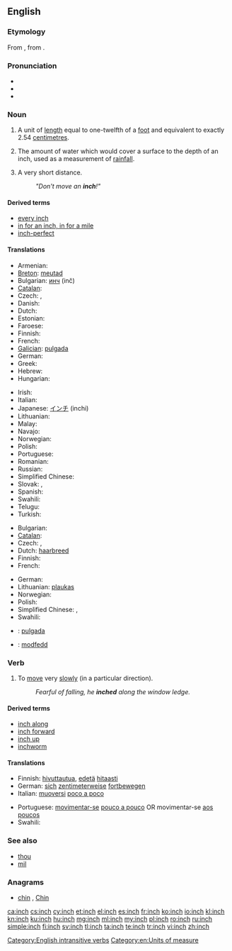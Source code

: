 ==English==

===Etymology===
From {{etyl|ang}} {{attention|ang}} {{term|ynce|lang=ang}}, from {{etyl|la}}  {{term|uncia||twelfth part|lang=la}}.

===Pronunciation===
* {{IPA|/ɪntʃ/}}
* {{audio|en-us-inch.ogg|Audio (US)}}
* {{rhymes|ɪntʃ}}

===Noun===
{{en-noun|es}}

# A unit of [[length]] equal to one-twelfth of a [[foot]] and equivalent to exactly 2.54 [[centimetre]]s.
# {{meteorology}} The amount of water which would cover a surface to the depth of an inch, used as a measurement of [[rainfall]].
# {{figuratively}} A very short distance.
#: ''"Don't move an '''inch'''!"''

====Derived terms====
* [[every inch]]
* [[in for an inch, in for a mile]]
* [[inch-perfect]]

====Translations====
{{trans-top|unit of length}}
* Armenian: {{t|hy|դյույմ|tr=dyuym|sc=Armn}}
* [[Breton]]: [[meutad]] {{m}}
* Bulgarian: [[инч]] (inč) {{m}}
* [[Catalan]]: {{t|ca|polzada|f}}
* Czech: {{t+|cs|palec|m}}, {{t|cs|coul|m}}
* Danish: {{t+|da|tomme|c}}
* Dutch: {{t+|nl|duim|m}}
* Estonian: {{t+|et|toll}}
* Faroese: {{t|fo|tummi|m}}
* Finnish: {{t+|fi|tuuma}}
* French: {{t+|fr|pouce|m}}
* [[Galician]]: [[pulgada]] {{f}}
* German: {{t+|de|Zoll|n}}
* Greek: {{t+|el|ίντσα|f|tr=íntsa}}
* Hebrew: {{t|he|אינץ'|sc=Hebr}}
* Hungarian: {{t+|hu|hüvelyk}}
{{trans-mid}}
* Irish: {{t|ga|orlach}}
* Italian: {{t+|it|pollice|m}}
* Japanese: [[インチ]] (inchi)
* Lithuanian: {{t-|lt|colis|m|xs=Lithuanian}}
* Malay: {{t|ms|inci}}
* Navajo: {{tø|nv|asdzoh}}
* Norwegian: {{t-|no|tomme|m}}
* Polish: {{t+|pl|cal|m}}
* Portuguese: {{t+|pt|polegada|f}}
* Romanian: {{t+|ro|țol|m}}
* Russian: {{t+|ru|дюйм|m|tr=djujm}}
* Simplified Chinese: {{tø|zh-cn|英寸|tr=yīng cùn}}
* Slovak: {{t|sk|palec|m}}, {{t|sk|cól|m}}
* Spanish: {{t+|es|pulgada|f}}
* Swahili: {{t+|sw|inchi|xs=Swahili}}
* Telugu: {{t+|te|అంగుళము}}
* Turkish: {{t|tr|inç}}
{{trans-bottom}}

{{trans-top|unspecified but very short distance}}
* Bulgarian: {{t+|bg|милиметър|m|tr=milimetǎr}}
* [[Catalan]]: {{t|ca|centímetre|m}}
* Czech: {{t-|cs|kousek|m}}, {{t|cs|kousíček|m}}
* Dutch: [[haarbreed]] {{n}}
* Finnish: {{t|fi|piiru}}
* French: {{t|fr|poil|m}}
{{trans-mid}}
* German: {{t+|de|Zoll|n}}
* Lithuanian: [[plaukas]] {{m}}
* Norwegian: {{t-|no|tomme|m}}
* Polish: {{t+|pl|włos|m}}
* Simplified Chinese: {{tø|zh-cn|少许}},  {{tø|zh-cn|一点儿}}
* Swahili: {{t+|sw|inchi|xs=Swahili}}
{{trans-bottom}}

{{checktrans-top}}
* {{ttbc|es}}: [[pulgada]] {{f}}
* {{ttbc|cy}}: [[modfedd]]
{{trans-bottom}}

===Verb===
{{en-verb|inch|es}}

# {{intransitive|followed by a preposition}} To [[move]] very [[slowly]] (in a particular direction).
#: ''Fearful of falling, he '''inched''' along the window ledge.''

====Derived terms====
* [[inch along]]
* [[inch forward]]
* [[inch up]]
* [[inchworm]]

====Translations====
{{trans-top|to move very slowly}}
* Finnish: [[hivuttautua]], [[edetä]] [[hitaasti]]
* German: [[sich]] [[zentimeterweise]] [[fortbewegen]]
* Italian: [[muoversi]] [[poco a poco]]
{{trans-mid}}
* Portuguese: [[movimentar-se]] [[pouco a pouco]] OR movimentar-se [[aos poucos]]
* Swahili: {{t+|sw|inchi|xs=Swahili}}
{{trans-bottom}}

===See also===
* [[thou]]
* [[mil]]

===Anagrams===
* [[chin#English|chin]] , [[Chin#English|Chin]]

[[Category:English intransitive verbs]]
[[Category:en:Units of measure]]

[[ca:inch]]
[[cs:inch]]
[[cy:inch]]
[[et:inch]]
[[el:inch]]
[[es:inch]]
[[fr:inch]]
[[ko:inch]]
[[io:inch]]
[[kl:inch]]
[[kn:inch]]
[[ku:inch]]
[[hu:inch]]
[[mg:inch]]
[[ml:inch]]
[[my:inch]]
[[pl:inch]]
[[ro:inch]]
[[ru:inch]]
[[simple:inch]]
[[fi:inch]]
[[sv:inch]]
[[tl:inch]]
[[ta:inch]]
[[te:inch]]
[[tr:inch]]
[[vi:inch]]
[[zh:inch]]